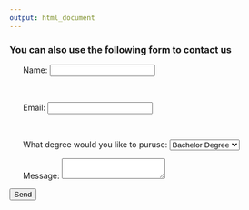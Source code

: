 ```yaml
---
output: html_document
---
```



### You can also use the following form to contact us

<style type="text/css">

div ul {
text-decoration:none;

list-style-type: none;

}

.button {
list-style-type: none;

}

</style>

<div >



<form action="https://formsubmit.co/el/xixako" method="POST">

  <ul>
    <li>
      <label for="name">Name:</label>
      <input type="text" id="name" name="user_name" />
    </li>
    
    <br> 
    
    <li>
      <label for="mail">Email:</label>
      <input type="email" id="mail" name="user_email" />
    </li>
    
     <br> 
    
    
    <label for="cars">What degree would you like to puruse:</label>
  <select id="cars" name="cars">
    <option value="volvo"> Bachelor Degree </option>
    <option value="saab">Master Degree</option>
    <option value="mercedes">PhD Degree </option>
    
  </select>
    
    
    <li>
      <label for="msg">Message:</label>
      <textarea id="msg" name="user_message"></textarea>
    </li>
  </ul>


 <button type="submit">Send</button>
</li>






</form>




